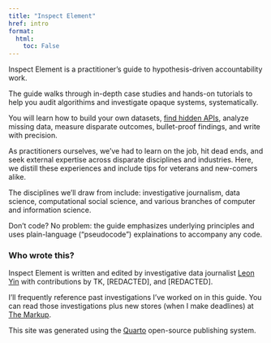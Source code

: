 ```yaml
---
title: "Inspect Element"
href: intro
format:
  html:
    toc: False
---
```


Inspect Element is a practitioner's guide to hypothesis-driven accountability work.

The guide walks through in-depth case studies and hands-on tutorials to help you audit algorithims and investigate opaque systems, systematically.

You will learn how to build your own datasets, [find hidden APIs](/undocumented-apis.html), analyze missing data, measure disparate outcomes, bullet-proof findings, and write with precision.

As practitioners ourselves, we've had to learn on the job, hit dead ends, and seek external expertise across disparate disciplines and industries. Here, we distill these experiences and include tips for veterans and new-comers alike.

The disciplines we'll draw from include: investigative journalism, data science, computational social science, and various branches of computer and information science.

Don't code? No problem: the guide emphasizes underlying principles and uses plain-language ("pseudocode") explainations to accompany any code.

### Who wrote this?

Inspect Element is written and edited by investigative data journalist [Leon Yin](https://leonyin.org) with contributions by TK, [REDACTED], and [REDACTED].

I'll frequently reference past investigations I've worked on in this guide. You can read those investigations plus new stores (when I make deadlines) at [The Markup](https://www.themarkup.org).

This site was generated using the [Quarto](https://quarto.org/) open-source publishing system.